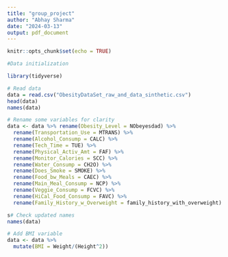 ```yaml
---
title: "group_project"
author: "Abhay Sharma"
date: "2024-03-13"
output: pdf_document
---
```


```r
knitr::opts_chunk$set(echo = TRUE)
```

```r
#Data initialization

library(tidyverse)

# Read data
data = read.csv("ObesityDataSet_raw_and_data_sinthetic.csv")
head(data)
names(data)

# Rename some variables for clarity
data <- data %>% rename(Obesity_Level = NObeyesdad) %>% 
  rename(Transportation_Use = MTRANS) %>%
  rename(Alcohol_Consump = CALC) %>%
  rename(Tech_Time = TUE) %>%
  rename(Physical_Activ_Amt = FAF) %>%
  rename(Monitor_Calories = SCC) %>%
  rename(Water_Consump = CH2O) %>%
  rename(Does_Smoke = SMOKE) %>%
  rename(Food_bw_Meals = CAEC) %>%
  rename(Main_Meal_Consump = NCP) %>%
  rename(Veggie_Consump = FCVC) %>%
  rename(HiCal_Food_Consump = FAVC) %>%
  rename(Family_History_w_Overweight = family_history_with_overweight) 

s# Check updated names
names(data)

# Add BMI variable
data <- data %>% 
  mutate(BMI = Weight/(Height^2)) 
```

